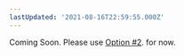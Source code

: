 ```yaml
---
lastUpdated: '2021-08-16T22:59:55.000Z'
---
```

Coming Soon. Please use [Option #2](/lib/datastore/getting-started#option-2-use-amplify-cli).  for now.
